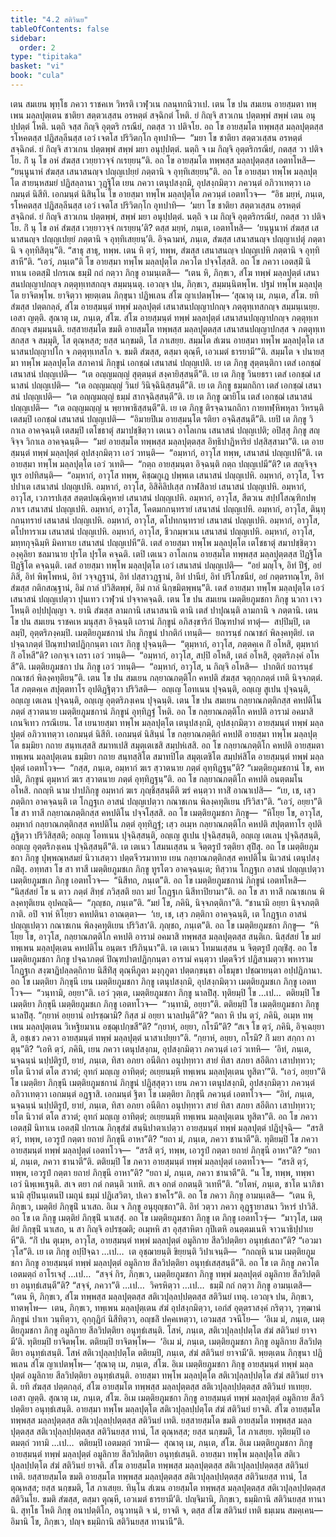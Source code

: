 ```yaml
---
title: "4.2 สติวินย"
tableOfContents: false
sidebar:
  order: 2
type: "tipitaka"
basket: "vi"
book: "cula"
---
```



<DynamicBreadcrumb />

<Division number="189" book="cula">

<Paragraph number="807" book="cula">
เตน สมเยน พุทฺโธ ภควา ราชคเห วิหรติ เวฬุวเน กลนฺทกนิวาเป. เตน โข ปน สมเยน อายสฺมตา ทพฺเพน มลฺลปุตฺเตน ชาติยา สตฺตวเสฺสน อรหตฺตํ สจฺฉิกตํ โหติ. ยํ กิญฺจิ สาวเกน ปตฺตพฺพํ สพฺพํ เตน อนุปฺปตฺตํ โหติ. นตฺถิ จสฺส กิญฺจิ อุตฺตริ กรณียํ, กตสฺส วา ปติจโย. อถ โข อายสฺมโต ทพฺพสฺส มลฺลปุตฺตสฺส รโหคตสฺส ปฏิสลฺลีนสฺส เอวํ เจตโส ปริวิตกฺโก อุทปาทิ—  “มยา โข ชาติยา สตฺตวเสฺสน อรหตฺตํ สจฺฉิกตํ. ยํ กิญฺจิ สาวเกน ปตฺตพฺพํ สพฺพํ มยา อนุปฺปตฺตํ. นตฺถิ จ เม กิญฺจิ อุตฺตริกรณียํ, กตสฺส วา ปติจโย. กิํ นุ โข อหํ สํฆสฺส เวยฺยาวจฺจํ กเรยฺยนฺ”ติ.
</Paragraph>

<Paragraph number="808" book="cula">
อถ โข อายสฺมโต ทพฺพสฺส มลฺลปุตฺตสฺส เอตทโหสิ—  “ยนฺนูนาหํ สํฆสฺส เสนาสนญฺจ ปญฺญเปยฺยํ ภตฺตานิ จ อุทฺทิเสยฺยนฺ”ติ. อถ โข อายสฺมา ทพฺโพ มลฺลปุตฺโต สายนฺหสมยํ ปฏิสลฺลานา วุฏฺฐิโต เยน ภควา เตนุปสงฺกมิ, อุปสงฺกมิตฺวา ภควนฺตํ อภิวาเทตฺวา เอกมนฺตํ นิสีทิ. เอกมนฺตํ นิสินฺโน โข อายสฺมา ทพฺโพ มลฺลปุตฺโต ภควนฺตํ เอตทโวจ—  “อิธ มยฺหํ, ภนฺเต, รโหคตสฺส ปฏิสลฺลีนสฺส เอวํ เจตโส ปริวิตกฺโก อุทปาทิ—  ‘มยา โข ชาติยา สตฺตวเสฺสน อรหตฺตํ สจฺฉิกตํ. ยํ กิญฺจิ สาวเกน ปตฺตพฺพํ, สพฺพํ มยา อนุปฺปตฺตํ. นตฺถิ จ เม กิญฺจิ อุตฺตริกรณียํ, กตสฺส วา ปติจโย. กิํ นุ โข อหํ สํฆสฺส เวยฺยาวจฺจํ กเรยฺยนฺ’ติ? ตสฺส มยฺหํ, ภนฺเต, เอตทโหสิ—  ‘ยนฺนูนาหํ สํฆสฺส เสนาสนญฺจ ปญฺญเปยฺยํ ภตฺตานิ จ อุทฺทิเสยฺยนฺ’ติ. อิจฺฉามหํ, ภนฺเต, สํฆสฺส เสนาสนญฺจ ปญฺญาเปตุํ ภตฺตานิ จ อุทฺทิสิตุนฺ”ติ. “สาธุ สาธุ, ทพฺพ. เตน หิ ตฺวํ, ทพฺพ, สํฆสฺส เสนาสนญฺจ ปญฺญเปหิ ภตฺตานิ จ อุทฺทิสาหี”ติ. “เอวํ, ภนฺเต”ติ โข อายสฺมา ทพฺโพ มลฺลปุตฺโต ภควโต ปจฺจโสฺสสิ. อถ โข ภควา เอตสฺมิํ นิทาเน เอตสฺมิํ ปกรเณ ธมฺมิํ กถํ กตฺวา ภิกฺขู อามนฺเตสิ—  “เตน หิ, ภิกฺขเว, สํโฆ ทพฺพํ มลฺลปุตฺตํ เสนาสนปญฺญาปกญฺจ ภตฺตุทฺเทสกญฺจ สมฺมนฺนตุ. เอวญฺจ ปน, ภิกฺขเว, สมฺมนฺนิตพฺโพ. ปฐมํ ทพฺโพ มลฺลปุตฺโต ยาจิตพฺโพ. ยาจิตฺวา พฺยตฺเตน ภิกฺขุนา ปฏิพเลน สํโฆ ญาเปตพฺโพ—
</Paragraph>

</Division>
<Division number="190" book="cula">

<Paragraph number="809" book="cula">
‘สุณาตุ เม, ภนฺเต, สํโฆ. ยทิ สํฆสฺส ปตฺตกลฺลํ, สํโฆ อายสฺมนฺตํ ทพฺพํ มลฺลปุตฺตํ เสนาสนปญฺญาปกญฺจ ภตฺตุทฺเทสกญฺจ สมฺมนฺเนยฺย. เอสา ญตฺติ.
</Paragraph>

<Paragraph number="810" book="cula">
สุณาตุ เม, ภนฺเต, สํโฆ. สํโฆ อายสฺมนฺตํ ทพฺพํ มลฺลปุตฺตํ เสนาสนปญฺญาปกญฺจ ภตฺตุทฺเทสกญฺจ สมฺมนฺนติ. ยสฺสายสฺมโต ขมติ อายสฺมโต ทพฺพสฺส มลฺลปุตฺตสฺส เสนาสนปญฺญาปกสฺส จ ภตฺตุทฺเทสกสฺส จ สมฺมุติ, โส ตุณฺหสฺส; ยสฺส นกฺขมติ, โส ภาเสยฺย.
</Paragraph>

<Paragraph number="811" book="cula">
สมฺมโต สํเฆน อายสฺมา ทพฺโพ มลฺลปุตฺโต เสนาสนปญฺญาปโก จ ภตฺตุทฺเทสโก จ. ขมติ สํฆสฺส, ตสฺมา ตุณฺหี, เอวเมตํ ธารยามี’”ติ.
</Paragraph>

</Division>
<Division number="191" book="cula">

<Paragraph number="812" book="cula">
สมฺมโต จ ปนายสฺมา ทพฺโพ มลฺลปุตฺโต สภาคานํ ภิกฺขูนํ เอกชฺฌํ เสนาสนํ ปญฺญเปติ. เย เต ภิกฺขู สุตฺตนฺติกา เตสํ เอกชฺฌํ เสนาสนํ ปญฺญเปติ—  “เต อญฺญมญฺญํ สุตฺตนฺตํ สงฺคายิสฺสนฺตี”ติ. เย เต ภิกฺขู วินยธรา เตสํ เอกชฺฌํ เสนาสนํ ปญฺญเปติ—  “เต อญฺญมญฺญํ วินยํ วินิจฺฉินิสฺสนฺตี”ติ. เย เต ภิกฺขู ธมฺมกถิกา เตสํ เอกชฺฌํ เสนาสนํ ปญฺญเปติ—  “เต อญฺญมญฺญํ ธมฺมํ สากจฺฉิสฺสนฺตี”ติ. เย เต ภิกฺขู ฌายิโน เตสํ เอกชฺฌํ เสนาสนํ ปญฺญเปติ—  “เต อญฺญมญฺญํ น พฺยาพาธิสฺสนฺตี”ติ. เย เต ภิกฺขู ติรจฺฉานกถิกา กายทฬฺหิพหุลา วิหรนฺติ เตสมฺปิ เอกชฺฌํ เสนาสนํ ปญฺญเปติ—  “อิมายปิเม อายสฺมนฺโต รติยา อจฺฉิสฺสนฺตี”ติ. เยปิ เต ภิกฺขู วิกาเล อาคจฺฉนฺติ เตสมฺปิ เตโชธาตุํ สมาปชฺชิตฺวา เตเนว อาโลเกน เสนาสนํ ปญฺญเปติ; อปิสฺสุ ภิกฺขู สญฺจิจฺจ วิกาเล อาคจฺฉนฺติ—  “มยํ อายสฺมโต ทพฺพสฺส มลฺลปุตฺตสฺส อิทฺธิปาฏิหาริยํ ปสฺสิสฺสามา”ติ.
</Paragraph>

<Paragraph number="813" book="cula">
เต อายสฺมนฺตํ ทพฺพํ มลฺลปุตฺตํ อุปสงฺกมิตฺวา เอวํ วทนฺติ—  “อมฺหากํ, อาวุโส ทพฺพ, เสนาสนํ ปญฺญเปหี”ติ. เต อายสฺมา ทพฺโพ มลฺลปุตฺโต เอวํ วเทติ—  “กตฺถ อายสฺมนฺตา อิจฺฉนฺติ กตฺถ ปญฺญเปมี”ติ? เต สญฺจิจฺจ ทูเร อปทิสนฺติ—  “อมฺหากํ, อาวุโส ทพฺพ, คิชฺฌกูเฏ ปพฺพเต เสนาสนํ ปญฺญเปหิ. อมฺหากํ, อาวุโส, โจรปปาเต เสนาสนํ ปญฺญเปหิ. อมฺหากํ, อาวุโส, อิสิคิลิปเสฺส กาฬสิลายํ เสนาสนํ ปญฺญเปหิ. อมฺหากํ, อาวุโส, เวภารปเสฺส สตฺตปณฺณิคุหายํ เสนาสนํ ปญฺญเปหิ. อมฺหากํ, อาวุโส, สีตวเน สปฺปโสณฺฑิกปพฺภาเร เสนาสนํ ปญฺญเปหิ. อมฺหากํ, อาวุโส, โคตมกกนฺทรายํ เสนาสนํ ปญฺญเปหิ. อมฺหากํ, อาวุโส, ตินฺทุกกนฺทรายํ เสนาสนํ ปญฺญเปหิ. อมฺหากํ, อาวุโส, ตโปทกนฺทรายํ เสนาสนํ ปญฺญเปหิ. อมฺหากํ, อาวุโส, ตโปทาราเม เสนาสนํ ปญฺญเปหิ. อมฺหากํ, อาวุโส, ชีวกมฺพวเน เสนาสนํ ปญฺญเปหิ. อมฺหากํ, อาวุโส, มทฺทกุจฺฉิมฺหิ มิคทาเย เสนาสนํ ปญฺญเปหี”ติ.
</Paragraph>

<Paragraph number="814" book="cula">
เตสํ อายสฺมา ทพฺโพ มลฺลปุตฺโต เตโชธาตุํ สมาปชฺชิตฺวา องฺคุลิยา ชลมานาย ปุรโต ปุรโต คจฺฉติ. เตปิ เตเนว อาโลเกน อายสฺมโต ทพฺพสฺส มลฺลปุตฺตสฺส ปิฏฺฐิโต ปิฏฺฐิโต คจฺฉนฺติ. เตสํ อายสฺมา ทพฺโพ มลฺลปุตฺโต เอวํ เสนาสนํ ปญฺญเปติ—  “อยํ มญฺโจ, อิทํ ปีฐํ, อยํ ภิสิ, อิทํ พิพฺโพหนํ, อิทํ วจฺจฏฺฐานํ, อิทํ ปสฺสาวฏฺฐานํ, อิทํ ปานียํ, อิทํ ปริโภชนียํ, อยํ กตฺตรทณฺโฑ, อิทํ สํฆสฺส กติกสณฺฐานํ, อิมํ กาลํ ปวิสิตพฺพํ, อิมํ กาลํ นิกฺขมิตพฺพนฺ”ติ. เตสํ อายสฺมา ทพฺโพ มลฺลปุตฺโต เอวํ เสนาสนํ ปญฺญเปตฺวา ปุนเทว เวฬุวนํ ปจฺจาคจฺฉติ.
</Paragraph>

</Division>
<Division number="192" book="cula">

<Paragraph number="815" book="cula">
เตน โข ปน สมเยน เมตฺติยภูมชกา ภิกฺขู นวกา เจว โหนฺติ อปฺปปุญฺญา จ. ยานิ สํฆสฺส ลามกานิ เสนาสนานิ ตานิ เตสํ ปาปุณนฺติ ลามกานิ จ ภตฺตานิ. เตน โข ปน สมเยน ราชคเห มนุสฺสา อิจฺฉนฺติ เถรานํ ภิกฺขูนํ อภิสงฺขาริกํ ปิณฺฑปาตํ ทาตุํ—  สปฺปิมฺปิ, เตลมฺปิ, อุตฺตริภงฺคมฺปิ. เมตฺติยภูมชกานํ ปน ภิกฺขูนํ ปากติกํ เทนฺติ—  ยถารนฺธํ กณาชกํ พิลงฺคทุติยํ. เต ปจฺฉาภตฺตํ ปิณฺฑปาตปฏิกฺกนฺตา เถเร ภิกฺขู ปุจฺฉนฺติ—  “ตุมฺหากํ, อาวุโส, ภตฺตคฺเค กิํ อโหสิ, ตุมฺหากํ กิํ อโหสี”ติ? เอกจฺเจ เถรา เอวํ วทนฺติ—  “อมฺหากํ, อาวุโส, สปฺปิ อโหสิ, เตลํ อโหสิ, อุตฺตริภงฺคํ อโหสี”ติ. เมตฺติยภูมชกา ปน ภิกฺขู เอวํ วทนฺติ—  “อมฺหากํ, อาวุโส, น กิญฺจิ อโหสิ—  ปากติกํ ยถารนฺธํ กณาชกํ พิลงฺคทุติยนฺ”ติ.
</Paragraph>

<Paragraph number="816" book="cula">
เตน โข ปน สมเยน กลฺยาณภตฺติโก คหปติ สํฆสฺส จตุกฺกภตฺตํ เทติ นิจฺจภตฺตํ. โส ภตฺตคฺเค สปุตฺตทาโร อุปติฏฺฐิตฺวา ปริวิสติ—  อญฺเญ โอทเนน ปุจฺฉนฺติ, อญฺเญ สูเปน ปุจฺฉนฺติ, อญฺเญ เตเลน ปุจฺฉนฺติ, อญฺเญ อุตฺตริภงฺเคน ปุจฺฉนฺติ. เตน โข ปน สมเยน กลฺยาณภตฺติกสฺส คหปติโน ภตฺตํ สฺวาตนาย เมตฺติยภูมชกานํ ภิกฺขูนํ อุทฺทิฏฺฐํ โหติ. อถ โข กลฺยาณภตฺติโก คหปติ อารามํ อคมาสิ เกนจิเทว กรณีเยน. โส เยนายสฺมา ทพฺโพ มลฺลปุตฺโต เตนุปสงฺกมิ, อุปสงฺกมิตฺวา อายสฺมนฺตํ ทพฺพํ มลฺลปุตฺตํ อภิวาเทตฺวา เอกมนฺตํ นิสีทิ. เอกมนฺตํ นิสินฺนํ โข กลฺยาณภตฺติกํ คหปติํ อายสฺมา ทพฺโพ มลฺลปุตฺโต ธมฺมิยา กถาย สนฺทเสฺสสิ สมาทเปสิ สมุตฺเตเชสิ สมฺปหํเสสิ. อถ โข กลฺยาณภตฺติโก คหปติ อายสฺมตา ทพฺเพน มลฺลปุตฺเตน ธมฺมิยา กถาย สนฺทสฺสิโต สมาทปิโต สมุตฺเตชิโต สมฺปหํสิโต อายสฺมนฺตํ ทพฺพํ มลฺลปุตฺตํ เอตทโวจ—  “กสฺส, ภนฺเต, อมฺหากํ ฆเร สฺวาตนาย ภตฺตํ อุทฺทิฏฺฐนฺ”ติ? “เมตฺติยภูมชกานํ โข, คหปติ, ภิกฺขูนํ ตุมฺหากํ ฆเร สฺวาตนาย ภตฺตํ อุทฺทิฏฺฐนฺ”ติ. อถ โข กลฺยาณภตฺติโก คหปติ อนตฺตมโน อโหสิ. กถญฺหิ นาม ปาปภิกฺขู อมฺหากํ ฆเร ภุญฺชิสฺสนฺตีติ ฆรํ คนฺตฺวา ทาสิํ อาณาเปสิ—  “เย, เช, เสฺว ภตฺติกา อาคจฺฉนฺติ เต โกฏฺฐเก อาสนํ ปญฺญเปตฺวา กณาชเกน พิลงฺคทุติเยน ปริวิสา”ติ. “เอวํ, อยฺยา”ติ โข สา ทาสี กลฺยาณภตฺติกสฺส คหปติโน ปจฺจโสฺสสิ.
</Paragraph>

<Paragraph number="817" book="cula">
อถ โข เมตฺติยภูมชกา ภิกฺขู—  “หิโยฺย โข, อาวุโส, อมฺหากํ กลฺยาณภตฺติกสฺส คหปติโน ภตฺตํ อุทฺทิฏฺฐํ; เสฺว อเมฺห กลฺยาณภตฺติโก คหปติ สปุตฺตทาโร อุปติฏฺฐิตฺวา ปริวิสิสฺสติ; อญฺเญ โอทเนน ปุจฺฉิสฺสนฺติ, อญฺเญ สูเปน ปุจฺฉิสฺสนฺติ, อญฺเญ เตเลน ปุจฺฉิสฺสนฺติ, อญฺเญ อุตฺตริภงฺเคน ปุจฺฉิสฺสนฺตี”ติ. เต เตเนว โสมนเสฺสน น จิตฺตรูปํ รตฺติยา สุปิํสุ. อถ โข เมตฺติยภูมชกา ภิกฺขู ปุพฺพณฺหสมยํ นิวาเสตฺวา ปตฺตจีวรมาทาย เยน กลฺยาณภตฺติกสฺส คหปติโน นิเวสนํ เตนุปสงฺกมิํสุ. อทฺทสา โข สา ทาสี เมตฺติยภูมชเก ภิกฺขู ทูรโตว อาคจฺฉนฺเต; ทิสฺวาน โกฏฺฐเก อาสนํ ปญฺญเปตฺวา เมตฺติยภูมชเก ภิกฺขู เอตทโวจ—  “นิสีทถ, ภนฺเต”ติ. อถ โข เมตฺติยภูมชกานํ ภิกฺขูนํ เอตทโหสิ—  “นิสฺสํสยํ โข น ตาว ภตฺตํ สิทฺธํ ภวิสฺสติ ยถา มยํ โกฏฺฐเก นิสีทาปิยามา”ติ. อถ โข สา ทาสี กณาชเกน พิลงฺคทุติเยน อุปคญฺฉิ—  “ภุญฺชถ, ภนฺเต”ติ. “มยํ โข, ภคินิ, นิจฺจภตฺติกา”ติ. “ชานามิ อยฺยา นิจฺจภตฺติกาติ. อปิ จาหํ หิโยฺยว คหปตินา อาณตฺตา—  ‘เย, เช, เสฺว ภตฺติกา อาคจฺฉนฺติ, เต โกฏฺฐเก อาสนํ ปญฺญเปตฺวา กณาชเกน พิลงฺคทุติเยน ปริวิสา’ติ. ภุญฺชถ, ภนฺเต”ติ. อถ โข เมตฺติยภูมชกา ภิกฺขู—  “หิโยฺย โข, อาวุโส, กลฺยาณภตฺติโก คหปติ อารามํ อคมาสิ ทพฺพสฺส มลฺลปุตฺตสฺส สนฺติเก. นิสฺสํสยํ โข มยํ ทพฺเพน มลฺลปุตฺเตน คหปติโน อนฺตเร ปริภินฺนา”ติ. เต เตเนว โทมนเสฺสน น จิตฺตรูปํ ภุญฺชิํสุ. อถ โข เมตฺติยภูมชกา ภิกฺขู ปจฺฉาภตฺตํ ปิณฺฑปาตปฏิกฺกนฺตา อารามํ คนฺตฺวา ปตฺตจีวรํ ปฏิสาเมตฺวา พหารามโกฏฺฐเก สงฺฆาฏิปลฺลตฺถิกาย นิสีทิํสุ ตุณฺหีภูตา มงฺกุภูตา ปตฺตกฺขนฺธา อโธมุขา ปชฺฌายนฺตา อปฺปฏิภานา.
</Paragraph>

<Paragraph number="818" book="cula">
อถ โข เมตฺติยา ภิกฺขุนี เยน เมตฺติยภูมชกา ภิกฺขู เตนุปสงฺกมิ, อุปสงฺกมิตฺวา เมตฺติยภูมชเก ภิกฺขู เอตทโวจ—  “วนฺทามิ, อยฺยา”ติ. เอวํ วุตฺเต, เมตฺติยภูมชกา ภิกฺขู นาลปิํสุ. ทุติยมฺปิ โข …เป…  ตติยมฺปิ โข เมตฺติยา ภิกฺขุนี เมตฺติยภูมชเก ภิกฺขู เอตทโวจ—  “วนฺทามิ, อยฺยา”ติ. ตติยมฺปิ โข เมตฺติยภูมชกา ภิกฺขู นาลปิํสุ. “กฺยาหํ อยฺยานํ อปรชฺฌามิ? กิสฺส มํ อยฺยา นาลปนฺตี”ติ? “ตถา หิ ปน ตฺวํ, ภคินิ, อเมฺห ทพฺเพน มลฺลปุตฺเตน วิเหฐิยมาเน อชฺฌุเปกฺขสี”ติ? “กฺยาหํ, อยฺยา, กโรมี”ติ? “สเจ โข ตฺวํ, ภคินิ, อิจฺเฉยฺยาสิ, อชฺเชว ภควา อายสฺมนฺตํ ทพฺพํ มลฺลปุตฺตํ นาสาเปยฺยา”ติ. “กฺยาหํ, อยฺยา, กโรมิ? กิํ มยา สกฺกา กาตุนฺ”ติ? “เอหิ ตฺวํ, ภคินิ, เยน ภควา เตนุปสงฺกม, อุปสงฺกมิตฺวา ภควนฺตํ เอวํ วเทหิ—  ‘อิทํ, ภนฺเต, นจฺฉนฺนํ นปฺปติรูปํ, ยายํ, ภนฺเต, ทิสา อภยา อนีติกา อนุปทฺทวา สายํ ทิสา สภยา สอีติกา เสาปทฺทวา; ยโต นิวาตํ ตโต สวาตํ; อุทกํ มญฺเญ อาทิตฺตํ; อเยฺยนมฺหิ ทพฺเพน มลฺลปุตฺเตน ทูสิตา’”ติ. “เอวํ, อยฺยา”ติ โข เมตฺติยา ภิกฺขุนี เมตฺติยภูมชกานํ ภิกฺขูนํ ปฏิสฺสุตฺวา เยน ภควา เตนุปสงฺกมิ, อุปสงฺกมิตฺวา ภควนฺตํ อภิวาเทตฺวา เอกมนฺตํ อฏฺฐาสิ. เอกมนฺตํ ฐิตา โข เมตฺติยา ภิกฺขุนี ภควนฺตํ เอตทโวจ—  “อิทํ, ภนฺเต, นจฺฉนฺนํ นปฺปติรูปํ, ยายํ, ภนฺเต, ทิสา อภยา อนีติกา อนุปทฺทวา สายํ ทิสา สภยา สอีติกา เสาปทฺทวา; ยโต นิวาตํ ตโต สวาตํ; อุทกํ มญฺเญ อาทิตฺตํ; อเยฺยนมฺหิ ทพฺเพน มลฺลปุตฺเตน ทูสิตา”ติ.
</Paragraph>

</Division>
<Division number="193" book="cula">

<Paragraph number="819" book="cula">
อถ โข ภควา เอตสฺมิํ นิทาเน เอตสฺมิํ ปกรเณ ภิกฺขุสํฆํ สนฺนิปาตาเปตฺวา อายสฺมนฺตํ ทพฺพํ มลฺลปุตฺตํ ปฏิปุจฺฉิ—  “สรสิ ตฺวํ, ทพฺพ, เอวรูปํ กตฺตา ยถายํ ภิกฺขุนี อาหา”ติ? “ยถา มํ, ภนฺเต, ภควา ชานาตี”ติ. ทุติยมฺปิ โข ภควา อายสฺมนฺตํ ทพฺพํ มลฺลปุตฺตํ เอตทโวจ—  “สรสิ ตฺวํ, ทพฺพ, เอวรูปํ กตฺตา ยถายํ ภิกฺขุนี อาหา”ติ? “ยถา มํ, ภนฺเต, ภควา ชานาตี”ติ. ตติยมฺปิ โข ภควา อายสฺมนฺตํ ทพฺพํ มลฺลปุตฺตํ เอตทโวจ—  “สรสิ ตฺวํ, ทพฺพ, เอวรูปํ กตฺตา ยถายํ ภิกฺขุนี อาหา”ติ? “ยถา มํ, ภนฺเต, ภควา ชานาตี”ติ. “น โข, ทพฺพ, ทพฺพา เอวํ นิพฺเพเฐนฺติ. สเจ ตยา กตํ กตนฺติ วเทหิ. สเจ อกตํ อกตนฺติ วเทหี”ติ. “ยโตหํ, ภนฺเต, ชาโต นาภิชานามิ สุปินนฺเตนปิ เมถุนํ ธมฺมํ ปฏิเสวิตา, ปเคว ชาคโร”ติ. อถ โข ภควา ภิกฺขู อามนฺเตสิ—  “เตน หิ, ภิกฺขเว, เมตฺติยํ ภิกฺขุนิํ นาเสถ. อิเม จ ภิกฺขู อนุยุญฺชถา”ติ. อิทํ วตฺวา ภควา อุฏฺฐายาสนา วิหารํ ปาวิสิ.
</Paragraph>

<Paragraph number="820" book="cula">
อถ โข เต ภิกฺขู เมตฺติยํ ภิกฺขุนิํ นาเสสุํ. อถ โข เมตฺติยภูมชกา ภิกฺขู เต ภิกฺขู เอตทโวจุํ—  “มาวุโส, เมตฺติยํ ภิกฺขุนิํ นาเสถ, น สา กิญฺจิ อปรชฺฌติ; อเมฺหหิ สา อุสฺสาหิตา กุปิเตหิ อนตฺตมเนหิ จาวนาธิปฺปาเยหี”ติ. “กิํ ปน ตุเมฺห, อาวุโส, อายสฺมนฺตํ ทพฺพํ มลฺลปุตฺตํ อมูลิกาย สีลวิปตฺติยา อนุทฺธํเสถา”ติ? “เอวมาวุโส”ติ. เย เต ภิกฺขู อปฺปิจฺฉา …เป…  เต อุชฺฌายนฺติ ขิยฺยนฺติ วิปาเจนฺติ—  “กถญฺหิ นาม เมตฺติยภูมชกา ภิกฺขู อายสฺมนฺตํ ทพฺพํ มลฺลปุตฺตํ อมูลิกาย สีลวิปตฺติยา อนุทฺธํเสสฺสนฺตี”ติ. อถ โข เต ภิกฺขู ภควโต เอตมตฺถํ อาโรเจสุํ …เป…  “สจฺจํ กิร, ภิกฺขเว, เมตฺติยภูมชกา ภิกฺขู ทพฺพํ มลฺลปุตฺตํ อมูลิกาย สีลวิปตฺติยา อนุทฺธํเสนฺตี”ติ? “สจฺจํ, ภควา”ติ …เป…  วิครหิตฺวา …เป…  ธมฺมิํ กถํ กตฺวา ภิกฺขู อามนฺเตสิ—
</Paragraph>

<Paragraph number="821" book="cula">
“เตน หิ, ภิกฺขเว, สํโฆ ทพฺพสฺส มลฺลปุตฺตสฺส สติเวปุลฺลปฺปตฺตสฺส สติวินยํ เทตุ. เอวญฺจ ปน, ภิกฺขเว, ทาตพฺโพ—  เตน, ภิกฺขเว, ทพฺเพน มลฺลปุตฺเตน สํฆํ อุปสงฺกมิตฺวา, เอกํสํ อุตฺตราสงฺคํ กริตฺวา, วุฑฺฒานํ ภิกฺขูนํ ปาเท วนฺทิตฺวา, อุกฺกุฏิกํ นิสีทิตฺวา, อญฺชลิํ ปคฺคเหตฺวา, เอวมสฺส วจนีโย—  ‘อิเม มํ, ภนฺเต, เมตฺติยภูมชกา ภิกฺขู อมูลิกาย สีลวิปตฺติยา อนุทฺธํเสนฺติ. โสหํ, ภนฺเต, สติเวปุลฺลปฺปตฺโต สํฆํ สติวินยํ ยาจามี’ติ. ทุติยมฺปิ ยาจิตพฺโพ. ตติยมฺปิ ยาจิตพฺโพ—  ‘อิเม มํ, ภนฺเต, เมตฺติยภูมชกา ภิกฺขู อมูลิกาย สีลวิปตฺติยา อนุทฺธํเสนฺติ. โสหํ สติเวปุลฺลปฺปตฺโต ตติยมฺปิ, ภนฺเต, สํฆํ สติวินยํ ยาจามี’ติ. พฺยตฺเตน ภิกฺขุนา ปฏิพเลน สํโฆ ญาเปตพฺโพ—
</Paragraph>

</Division>
<Division number="194" book="cula">

<Paragraph number="822" book="cula">
‘สุณาตุ เม, ภนฺเต, สํโฆ. อิเม เมตฺติยภูมชกา ภิกฺขู อายสฺมนฺตํ ทพฺพํ มลฺลปุตฺตํ อมูลิกาย สีลวิปตฺติยา อนุทฺธํเสนฺติ. อายสฺมา ทพฺโพ มลฺลปุตฺโต สติเวปุลฺลปฺปตฺโต สํฆํ สติวินยํ ยาจติ. ยทิ สํฆสฺส ปตฺตกลฺลํ, สํโฆ อายสฺมโต ทพฺพสฺส มลฺลปุตฺตสฺส สติเวปุลฺลปฺปตฺตสฺส สติวินยํ ทเทยฺย. เอสา ญตฺติ.
</Paragraph>

<Paragraph number="823" book="cula">
สุณาตุ เม, ภนฺเต, สํโฆ. อิเม เมตฺติยภูมชกา ภิกฺขู อายสฺมนฺตํ ทพฺพํ มลฺลปุตฺตํ อมูลิกาย สีลวิปตฺติยา อนุทฺธํเสนฺติ. อายสฺมา ทพฺโพ มลฺลปุตฺโต สติเวปุลฺลปฺปตฺโต สํฆํ สติวินยํ ยาจติ. สํโฆ อายสฺมโต ทพฺพสฺส มลฺลปุตฺตสฺส สติเวปุลฺลปฺปตฺตสฺส สติวินยํ เทติ. ยสฺสายสฺมโต ขมติ อายสฺมโต ทพฺพสฺส มลฺลปุตฺตสฺส สติเวปุลฺลปฺปตฺตสฺส สติวินยสฺส ทานํ, โส ตุณฺหสฺส; ยสฺส นกฺขมติ, โส ภาเสยฺย.
</Paragraph>

<Paragraph number="824" book="cula">
ทุติยมฺปิ เอตมตฺถํ วทามิ …เป…  ตติยมฺปิ เอตมตฺถํ วทามิ—  สุณาตุ เม, ภนฺเต, สํโฆ. อิเม เมตฺติยภูมชกา ภิกฺขู อายสฺมนฺตํ ทพฺพํ มลฺลปุตฺตํ อมูลิกาย สีลวิปตฺติยา อนุทฺธํเสนฺติ. อายสฺมา ทพฺโพ มลฺลปุตฺโต สติเวปุลฺลปฺปตฺโต สํฆํ สติวินยํ ยาจติ. สํโฆ อายสฺมโต ทพฺพสฺส มลฺลปุตฺตสฺส สติเวปุลฺลปฺปตฺตสฺส สติวินยํ เทติ. ยสฺสายสฺมโต ขมติ อายสฺมโต ทพฺพสฺส มลฺลปุตฺตสฺส สติเวปุลฺลปฺปตฺตสฺส สติวินยสฺส ทานํ, โส ตุณฺหสฺส; ยสฺส นกฺขมติ, โส ภาเสยฺย.
</Paragraph>

<Paragraph number="825" book="cula">
ทินฺโน สํเฆน อายสฺมโต ทพฺพสฺส มลฺลปุตฺตสฺส สติเวปุลฺลปฺปตฺตสฺส สติวินโย. ขมติ สํฆสฺส, ตสฺมา ตุณฺหี, เอวเมตํ ธารยามี’ติ.
</Paragraph>

</Division>
<Division number="195" book="cula">

<Paragraph number="826" book="cula">
ปญฺจิมานิ, ภิกฺขเว, ธมฺมิกานิ สติวินยสฺส ทานานิ. สุทฺโธ โหติ ภิกฺขุ อนาปตฺติโก, อนุวทนฺติ จ นํ, ยาจติ จ, ตสฺส สํโฆ สติวินยํ เทติ ธมฺเมน สมคฺเคน—  อิมานิ โข, ภิกฺขเว, ปญฺจ ธมฺมิกานิ สติวินยสฺส ทานานี”ติ.
</Paragraph>
</Division>